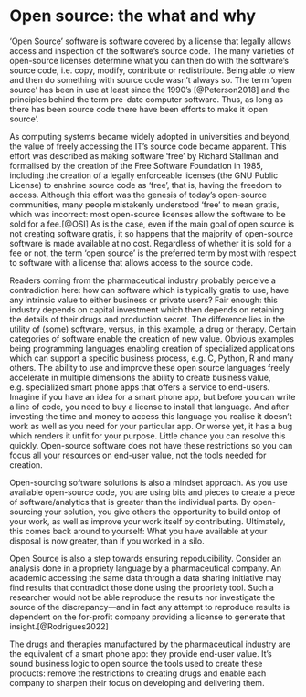 # Open source: the what and why 

'Open Source' software is software covered by a license that legally allows access and inspection of the software's source code. The many varieties of open-source licenses determine what you can then do with the software's source code, i.e.  copy, modify, contribute or redistribute. Being able to view and then do something with source code wasn't always so. The term 'open source' has been in use at least since the 1990's [@Peterson2018] and the principles behind the term pre-date computer software. Thus, as long as there has been source code there have been efforts to make it 'open source'. 

As computing systems became widely adopted in universities and beyond, the value of freely accessing the IT's source code became apparent. This effort was described as making software 'free' by Richard Stallman and formalised by the creation of the Free Software Foundation in 1985, including the creation of a legally enforceable licenses (the GNU Public License) to enshrine source code as 'free', that is, having the freedom to access. Although this effort was the genesis of today's open-source communities, many people mistakenly understood 'free' to mean gratis, which was incorrect: most open-source licenses allow the software to be sold for a fee.[@OSI] As is the case, even if the main goal of open source is not creating software gratis, it so happens that the majority of open-source software is made available at no cost.  Regardless of whether it is sold for a fee or not, the term 'open source' is the preferred term by most with respect to software with a license that allows access to the source code.

Readers coming from the pharmaceutical industry probably perceive a contradiction here: how can software which is typically gratis to use, have any intrinsic value to either business or private users? Fair enough: this industry depends on capital investment which then depends on retaining the details of their drugs and production secret. The difference lies in the utility of (some) software, versus, in this example, a drug or therapy. Certain categories of software enable the creation of new value. Obvious examples being programming languages enabling creation of specialized applications which can support a specific business process, e.g. C, Python, R and many others. The ability to use and improve these open source languages freely accelerate in multiple dimensions the ability to create business value, e.g. specialized smart phone apps that offers a service to end-users. Imagine if you have an idea for a smart phone app, but before you can write a line of code, you need to buy a license to install that language. And after investing the time and money to access this language you realise it doesn't work as well as you need for your particular app. Or worse yet, it has a bug which renders it unfit for your purpose. Little chance you can resolve this quickly. Open-source software does not have these restrictions so you can focus all your resources on end-user value, not the tools needed for creation. 

Open-sourcing software solutions is also a mindset approach. As you use available open-source code, you are using bits and pieces to create a piece of software/analytics that is greater than the individual parts. By open-sourcing your solution, you give others the opportunity to build ontop of your work, as well as improve your work itself by contributing. Ultimately, this comes back around to yourself: What you have available at your disposal is now greater, than if you worked in a silo.

Open Source is also a step towards ensuring repoducibility. Consider an analysis done in a propriety language by a pharmaceutical company. An academic accessing the same data through a data sharing initiative may find results that contradict those done using the propriety tool. Such a researcher would not be able reproduce the results nor investigate the source of the discrepancy---and in fact any attempt to reproduce results is dependent on the for-profit company providing a license to generate that insight.[@Rodrigues2022]

The drugs and therapies manufactured by the pharmaceutical industry are the equivalent of a smart phone app: they provide end-user value. It’s sound business logic to open source the tools used to create these products: remove the restrictions to creating drugs and enable each company to sharpen their focus on developing and delivering them. 